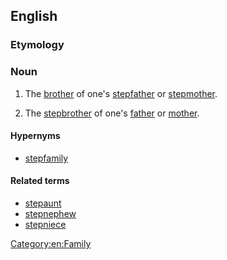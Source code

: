 ==English==

===Etymology===
{{prefix|step|uncle|lang=en}}

===Noun===
{{en-noun}}

# {{context|rare|lang=en}} The [[brother]] of one's [[stepfather]] or [[stepmother]].
# {{context|rare|lang=en}} The [[stepbrother]] of one's [[father]] or [[mother]].

====Hypernyms====
*[[stepfamily]]

====Related terms====
* [[stepaunt]]
*[[stepnephew]]
*[[stepniece]]
[[Category:en:Family]]